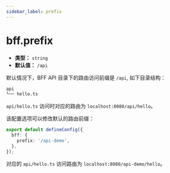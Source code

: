 ```yaml
---
sidebar_label: prefix
---
```


# bff.prefix

- **类型：** `string`
- **默认值：** `/api`


<EnableBFFCaution />

默认情况下，BFF API 目录下的路由访问前缀是 `/api`, 如下目录结构：

```bash
api
└── hello.ts
```

`api/hello.ts` 访问时对应的路由为 `localhost:8080/api/hello`。

该配置选项可以修改默认的路由前缀：

```ts title="modern.config.ts"
export default defineConfig({
  bff: {
    prefix: '/api-demo',
  },
});
```

对应的 `api/hello.ts` 访问路由为 `localhost:8080/api-demo/hello`。
